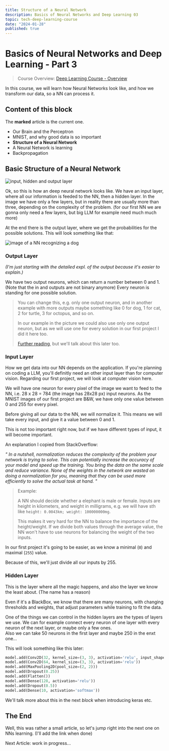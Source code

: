 ```yaml
---
title: Structure of a Neural Network
description: Basics of Neural Networks and Deep Learning 03
topic: tech-deep-learning-course
date: "2024-01-28"
published: true
---
```


# Basics of Neural Networks and Deep Learning - Part 3

> Course Overview: [Deep Learning Course - Overview](/blog/deep-learning-course)

In this course, we will learn how Neural Networks look like, 
and how we transform our data, so a NN can process it.

## Content of this block
The **marked** article is the current one.

- Our Brain and the Perceptron
- MNIST, and why good data is so important
- **Structure of a Neural Network**
- A Neural Network is learning
- Backpropagation

## Basic Structure of a Neural Network

![input, hidden and output layer](/blog-images/neural-network-structure.png)

Ok, so this is how an deep neural network looks like. 
We have an input layer, where all our information is feeded to the NN, 
then a hidden layer.
In the image we have only a few layers, but in reality there are usually more than three, 
depending on the complexity of the problem. 
(for our first NN we are gonna only need a few layers, but big LLM for example need much much more)

At the end there is the output layer, where we get the probabilities for the possible solutions.
This will look something like that:

![image of a NN recognizing a dog](/blog-images/workflow-neural-net.png)

### Output Layer

*(I'm just starting with the detailed expl. of the output because it's easier to explain.)*

We have two output neurons, which can return a number between 0 and 1. 
(Note that the in and outputs are not binary anymore)
Every neuron is standing for one possible solution.

> You can change this, e.g. only one output neuron,
> and in another example with more outputs maybe something like
> 0 for dog, 1 for cat, 2 for turtle, 3 for octopus, and so on.
>
> In our example in the picture we could also use only one output neuron,
> but as we will use one for every solution in our first project I did it here too.
>
> [Further reading](https://ai.stackexchange.com/questions/13944/one-vs-multiple-output-neurons), 
> but we'll talk about this later too.

### Input Layer

How we get data into our NN depends on the application.
If you're planning on coding a LLM, you'll definitly need an other input layer than for computer vision.
Regarding our first project, we will look at computer vision here.

We will have one neuron for every pixel of the image we want to feed to the NN, 
i.e. 28 x 28 = 784 (the image has 28x28 px) input neurons.
As the MNIST images of our first project are B&W, we have only one value between 0 and 255 for every pixel.

Before giving all our data to the NN, we will normalize it.
This means we will take every input, and give it a value between 0 and 1.

This is not too important right now, 
but if we have different types of input, it will become important.

An explanation I copied from StackOverflow:

*"
In a nutshell, normalization reduces the complexity of the problem your network is trying to solve. 
This can potentially increase the accuracy of your model and speed up the training. 
You bring the data on the same scale and reduce variance. 
None of the weights in the network are wasted on doing a normalization for you, 
meaning that they can be used more efficiently to solve the actual task at hand.
"*

> Example:
>
> A NN should decide whether a elephant is male or female.
> Inputs are height in kilometers, and weight in milligrams,
> e.g. we will have sth like `height: 0.0043km; weight: 100000000mg`.
>
> This makes it very hard for the NN to balance the importance of the height/weight.
> If we divide both values through the average value, 
> the NN won't have to use neurons for balancing the weight of the two inputs.

In our first project it's going to be easier, 
as we know a minimal (`0`) and maximal (`255`) value.

Because of this, we'll just divide all our inputs by 255.

### Hidden Layer

This is the layer where all the magic happens, 
and also the layer we know the least about. (The name has a reason)  

Even if it's a BlackBox, we know that there are many neurons, 
with changing thresholds and weights, 
that adjust parameters while training to fit the data.

One of the things we can control in the hidden layers are the types of layers we use.
We can for example connect every neuron of one layer with every neuron of the next layer,
or maybe only a few ones.  
Also we can take 50 neurons in the first layer and maybe 250 in the enxt one...

This will look something like this later:
```python
model.add(Conv2D(32, kernel_size=(3, 3), activation='relu', input_shape=(28, 28, 1)))
model.add(Conv2D(64, kernel_size=(3, 3), activation='relu'))
model.add(MaxPooling2D(pool_size=(2, 2)))
model.add(Dropout(0.25))
model.add(Flatten())
model.add(Dense(128, activation='relu'))
model.add(Dropout(0.5))
model.add(Dense(10, activation='softmax'))
```

We'll talk more about this in the next *block* when introducing keras etc.

## The End

Well, this was rather a small article, so let's jump right into the next one on NNs learning. (I'll add the link when done)

Next Article: work in progress...